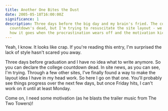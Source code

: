 ```yaml
---
title: Another One Bites the Dust
date: 2005-05-18T16:00:00Z
significance: 1
description: Three days before the big day and my brain's fried. The college
  countdown's dead, but I'm trying to resuscitate the site layout - we'll see
  how it goes when the procrastination wears off and the motivation kicks in.
---
```


Yeah, I know. It looks like crap. If you're reading this entry, I'm surprised the lack of style hasn't scared you away.

Three days before graduation and I have no idea what to write anymore. So you can declare the college countdown dead. In site news, as you can see, I'm trying. Through a few other sites, I've finally found a way to make the layout idea I have in my head work. So here I go on that one. You'll probably see things progress over the next few days, but once Friday hits, I can't work on it until at least Monday.

Come on, I need some motivation (as he blasts the trailer music from The Two Towers)!
